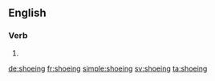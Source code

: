 ==English==

===Verb===
{{head|en}}

# {{present participle of|shoe}}

[[de:shoeing]]
[[fr:shoeing]]
[[simple:shoeing]]
[[sv:shoeing]]
[[ta:shoeing]]